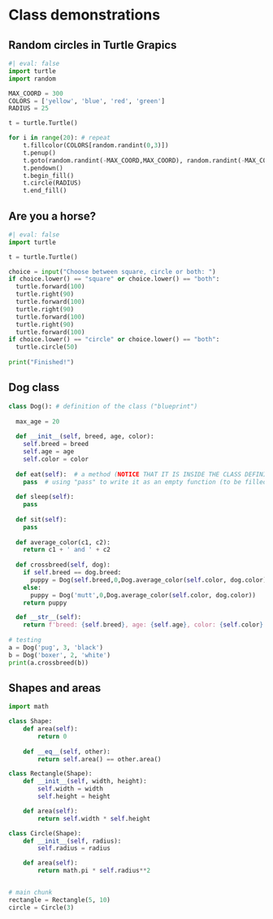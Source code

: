 # Class demonstrations

## Random circles in Turtle Grapics

```python
#| eval: false
import turtle
import random

MAX_COORD = 300
COLORS = ['yellow', 'blue', 'red', 'green']
RADIUS = 25

t = turtle.Turtle()

for i in range(20): # repeat
    t.fillcolor(COLORS[random.randint(0,3)])
    t.penup()
    t.goto(random.randint(-MAX_COORD,MAX_COORD), random.randint(-MAX_COORD,MAX_COORD))
    t.pendown()
    t.begin_fill()
    t.circle(RADIUS)
    t.end_fill()
```

## Are you a horse?

```python
#| eval: false
import turtle

t = turtle.Turtle()

choice = input("Choose between square, circle or both: ")
if choice.lower() == "square" or choice.lower() == "both":
  turtle.forward(100)
  turtle.right(90)
  turtle.forward(100)
  turtle.right(90)
  turtle.forward(100)
  turtle.right(90)
  turtle.forward(100)
if choice.lower() == "circle" or choice.lower() == "both":
  turtle.circle(50)
  
print("Finished!")
```

## Dog class

```python
class Dog(): # definition of the class ("blueprint")
  
  max_age = 20
  
  def __init__(self, breed, age, color):
    self.breed = breed
    self.age = age
    self.color = color
    
  def eat(self):  # a method (NOTICE THAT IT IS INSIDE THE CLASS DEFINITION)
    pass  # using "pass" to write it as an empty function (to be filled later)
  
  def sleep(self):
    pass
  
  def sit(self):
    pass
  
  def average_color(c1, c2):
    return c1 + ' and ' + c2
  
  def crossbreed(self, dog):
    if self.breed == dog.breed:
      puppy = Dog(self.breed,0,Dog.average_color(self.color, dog.color))
    else:
      puppy = Dog('mutt',0,Dog.average_color(self.color, dog.color))
    return puppy

  def __str__(self):
    return f'breed: {self.breed}, age: {self.age}, color: {self.color}'
  
# testing
a = Dog('pug', 3, 'black')
b = Dog('boxer', 2, 'white')
print(a.crossbreed(b))
```

## Shapes and areas

```python
import math

class Shape:
    def area(self):
        return 0
      
    def __eq__(self, other):
        return self.area() == other.area()

class Rectangle(Shape):
    def __init__(self, width, height):
        self.width = width
        self.height = height

    def area(self):
        return self.width * self.height

class Circle(Shape):
    def __init__(self, radius):
        self.radius = radius

    def area(self):
        return math.pi * self.radius**2


# main chunk
rectangle = Rectangle(5, 10)
circle = Circle(3)
```
